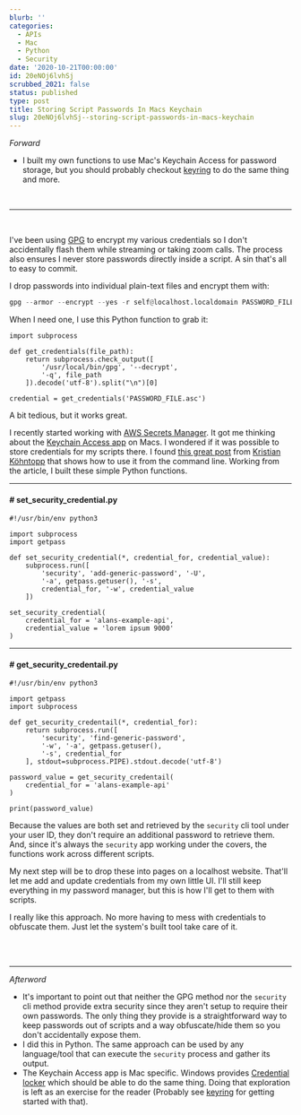```yaml
---
blurb: ''
categories:
  - APIs
  - Mac
  - Python
  - Security
date: '2020-10-21T00:00:00'
id: 20eNOj6lvhSj
scrubbed_2021: false
status: published
type: post
title: Storing Script Passwords In Macs Keychain
slug: 20eNOj6lvhSj--storing-script-passwords-in-macs-keychain
---
```


_Forward_

- I built my own functions to use Mac's Keychain Access for password storage, but you should probably checkout [keyring](https://pypi.org/project/keyring/) to do the same thing and more.

<br />

---



<br />

I've been using [GPG](https://gnupg.org) to encrypt my various credentials so I don't accidentally flash them while streaming or taking zoom calls. The process also ensures I never store passwords directly inside a script. A sin that's all to easy to commit. 

I drop passwords into individual plain-text files and encrypt them with:

```python
gpg --armor --encrypt --yes -r self@localhost.localdomain PASSWORD_FILE
```

When I need one, I use this Python function to grab it:

```python{numberLines: true}
import subprocess

def get_credentials(file_path):    
    return subprocess.check_output([
        '/usr/local/bin/gpg', '--decrypt', 
        '-q', file_path
    ]).decode('utf-8').split("\n")[0]

credential = get_credentials('PASSWORD_FILE.asc')
```

A bit tedious, but it works great.

I recently started working with [AWS Secrets Manager](https://aws.amazon.com/secrets-manager/). It got me thinking about the [Keychain Access app](https://support.apple.com/guide/keychain-access/what-is-keychain-access-kyca1083/mac) on Macs. I wondered if it was possible to store credentials for my scripts there. I found [this great post](https://blog.koehntopp.info/2017/01/26/command-line-access-to-the-mac-keychain.html) from [Kristian Köhntopp](https://twitter.com/isotopp) that shows how to use it from the command line. Working from the article, I built these simple Python functions. 

---


#### # set_security_credential.py

```python{numberLines: true}
#!/usr/bin/env python3

import subprocess
import getpass

def set_security_credential(*, credential_for, credential_value):
    subprocess.run([
        'security', 'add-generic-password', '-U',
        '-a', getpass.getuser(), '-s',
        credential_for, '-w', credential_value
    ])

set_security_credential(
    credential_for = 'alans-example-api',
    credential_value = 'lorem ipsum 9000'
)
```

---


#### # get_security_credentail.py

```python{numberLines: true}
#!/usr/bin/env python3

import getpass
import subprocess

def get_security_credentail(*, credential_for):
    return subprocess.run([
        'security', 'find-generic-password',
        '-w', '-a', getpass.getuser(),
        '-s', credential_for
    ], stdout=subprocess.PIPE).stdout.decode('utf-8')

password_value = get_security_credentail(
    credential_for = 'alans-example-api'
)

print(password_value)
```

Because the values are both set and retrieved by the `security` cli tool under your user ID, they don't require an additional password to retrieve them. And, since it's always the `security` app working under the covers, the functions work across different scripts. 

My next step will be to drop these into pages on a localhost website. That'll let me add and update credentials from my own little UI. I'll still keep everything in my password manager, but this is how I'll get to them with scripts.

I really like this approach. No more having to mess with credentials to obfuscate them. Just let the system's built tool take care of it. 

<br /><br />

---


_Afterword_

- It's important to point out that neither the GPG method nor the `security` cli method provide extra security since they aren't setup to require their own passwords. The only thing they provide is a straightforward way to keep passwords out of scripts and a way obfuscate/hide them so you don't accidentally expose them.
- I did this in Python. The same approach can be used by any language/tool that can execute the `security` process and gather its output. 
- The Keychain Access app is Mac specific. Windows provides [Credential locker](https://docs.microsoft.com/en-us/windows/uwp/security/credential-locker) which should be able to do the same thing. Doing that exploration is left as an exercise for the reader (Probably see [keyring](https://pypi.org/project/keyring/) for getting started with that).
